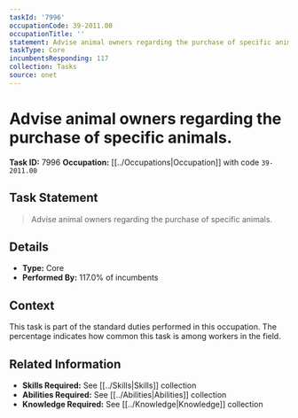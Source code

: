 ```yaml
---
taskId: '7996'
occupationCode: 39-2011.00
occupationTitle: ''
statement: Advise animal owners regarding the purchase of specific animals.
taskType: Core
incumbentsResponding: 117
collection: Tasks
source: onet
---
```

# Advise animal owners regarding the purchase of specific animals.

**Task ID:** 7996
**Occupation:** [[../Occupations|Occupation]] with code `39-2011.00`

## Task Statement

> Advise animal owners regarding the purchase of specific animals.

## Details

- **Type:** Core
- **Performed By:** 117.0% of incumbents

## Context

This task is part of the standard duties performed in this occupation. The percentage indicates how common this task is among workers in the field.

## Related Information

- **Skills Required:** See [[../Skills|Skills]] collection
- **Abilities Required:** See [[../Abilities|Abilities]] collection
- **Knowledge Required:** See [[../Knowledge|Knowledge]] collection
